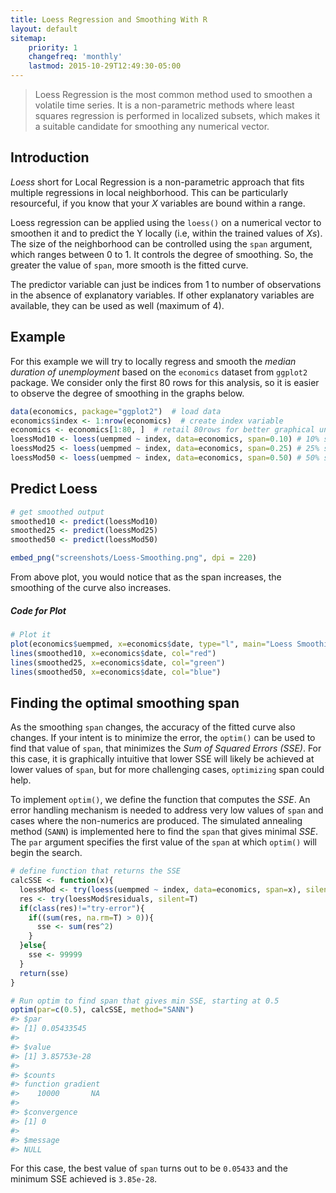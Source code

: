 ```yaml
---
title: Loess Regression and Smoothing With R
layout: default
sitemap:
    priority: 1
    changefreq: 'monthly'
    lastmod: 2015-10-29T12:49:30-05:00
---
```

> Loess Regression is the most common method used to smoothen a volatile time series. It is a non-parametric methods where least squares regression is performed in localized subsets, which makes it a suitable candidate for smoothing any numerical vector.

## Introduction
_Loess_ short for Local Regression is a non-parametric approach that fits multiple regressions in local neighborhood. This can be particularly resourceful, if you know that your $X$ variables are bound within a range. 

Loess regression can be applied using the `loess()` on a numerical vector to smoothen it and to predict the Y locally (i.e, within the trained values of $Xs$). The size of the neighborhood can be controlled using the `span` argument, which ranges between 0 to 1. It controls the degree of smoothing. So, the greater the value of `span`, more smooth is the fitted curve. 

The predictor variable can just be indices from 1 to number of observations in the absence of explanatory variables. If other explanatory variables are available, they can be used as well (maximum of 4).

## Example
For this example we will try to locally regress and smooth the _median duration of unemployment_ based on the `economics` dataset from `ggplot2` package. We consider only the first 80 rows for this analysis, so it is easier to observe the degree of smoothing in the graphs below.

```r
data(economics, package="ggplot2")  # load data
economics$index <- 1:nrow(economics)  # create index variable
economics <- economics[1:80, ]  # retail 80rows for better graphical understanding
loessMod10 <- loess(uempmed ~ index, data=economics, span=0.10) # 10% smoothing span
loessMod25 <- loess(uempmed ~ index, data=economics, span=0.25) # 25% smoothing span
loessMod50 <- loess(uempmed ~ index, data=economics, span=0.50) # 50% smoothing span
```

## Predict Loess
```r
# get smoothed output
smoothed10 <- predict(loessMod10) 
smoothed25 <- predict(loessMod25) 
smoothed50 <- predict(loessMod50) 
```

```r
embed_png("screenshots/Loess-Smoothing.png", dpi = 220)
```

From above plot, you would notice that as the span increases, the smoothing of the curve also increases.

##### Code for Plot
```r
# Plot it
plot(economics$uempmed, x=economics$date, type="l", main="Loess Smoothing and Prediction", xlab="Date", ylab="Unemployment (Median)")
lines(smoothed10, x=economics$date, col="red")
lines(smoothed25, x=economics$date, col="green")
lines(smoothed50, x=economics$date, col="blue")
```

## Finding the optimal smoothing span

As the smoothing `span` changes, the accuracy of the fitted curve also changes. If your intent is to minimize the error, the `optim()` can be used to find that value of `span`, that minimizes the _Sum of Squared Errors (SSE)_. For this case, it is graphically intuitive that lower SSE will likely be achieved at lower values of `span`, but for more challenging cases, `optimizing` span could help.

To implement `optim()`, we define the function that computes the _SSE_. An error handling mechanism is needed to address very low values of `span` and cases where the non-numerics are produced. The simulated annealing method (`SANN`) is implemented here to find the `span` that gives minimal _SSE_.
The `par` argument specifies the first value of the `span` at which `optim()` will begin the search.

```r
# define function that returns the SSE
calcSSE <- function(x){
  loessMod <- try(loess(uempmed ~ index, data=economics, span=x), silent=T)
  res <- try(loessMod$residuals, silent=T)
  if(class(res)!="try-error"){
    if((sum(res, na.rm=T) > 0)){
      sse <- sum(res^2)  
    }
  }else{
    sse <- 99999
  }
  return(sse)
}

# Run optim to find span that gives min SSE, starting at 0.5
optim(par=c(0.5), calcSSE, method="SANN")
#> $par
#> [1] 0.05433545
#> 
#> $value
#> [1] 3.85753e-28
#> 
#> $counts
#> function gradient 
#>    10000       NA 
#> 
#> $convergence
#> [1] 0
#> 
#> $message
#> NULL
```

For this case, the best value of `span` turns out to be `0.05433` and the minimum SSE achieved is `3.85e-28`.


